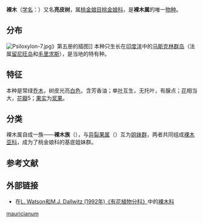 {{Speciesbox
| image = Bois Bigaignon - Psiloxylon mauritianum - Ferney Mauritius 2.jpg
| image_caption =
| display parents=3
| grandparent authority =[[A.J.Scott|A.J.Scott]], 1980
| parent authority =[[Thouars|Thouars]] ex [[Tul.|Tul.]], 1856
| taxon= Psiloxylon mauricianum
| authority =Thouars ex Tul., 1856
}}

'''裸木'''（[[学名|学名]]：''{{lang|la|Psiloxylon mauricianum}}''）又名'''亮皮树'''，属[[桃金娘目|桃金娘目]][[桃金娘科|桃金娘科]]，是'''裸木属'''的唯一[[物种|物种]]{{r|APweb|GRIN}}。

==分布==
[[File:Psiloxylon-7.jpg|thumb]]》第五册的插图]]
本种只生长在[[印度洋|印度洋]]中的[[马斯克林群岛|马斯克林群岛]]（法属[[留尼旺岛|留尼旺岛]]和[[毛里求斯|毛里求斯]]），是当地的特有种。

==特征==
本种是常绿[[乔木|乔木]]，树皮光亮[[白色|白色]]，含芳香油；单[[叶|叶]]互生，无托叶，有腺点；[[花|花]]相当大，[[花瓣|花瓣]]5；[[果实|果实]]为[[浆果|浆果]]。

==分类==
裸木属自成一族——'''裸木族'''（{{lang|la|Psiloxyleae}}），与[[异裂果属|异裂果属]]（''{{lang|la|Heteropyxis}}''）互为[[姐妹群|姐妹群]]，两者共同组成[[裸木亚科|裸木亚科]]，成为了桃金娘科的基底姐妹群。

==参考文献==
{{reflist|refs=
<ref name=APweb><u>[http://www.mobot.org/MOBOT/Research/APweb/orders/myrtalesweb2.htm#Myrtaceae Myrtaceae]</u>. In Stevens, P. F. (2001 onwards). Angiosperm Phylogeny Website. Version 9, June 2008 [and more or less continuously updated since].</ref>
<ref name=GRIN>Germplasm Resources Information Network [Internet]. Beltsville (MD): United States Department of Agriculture, Agricultural Research Service. [2017-4-24]. Available from: https://npgsweb.ars-grin.gov/gringlobal/taxonomygenus.aspx?id=10048.</ref>
}}

==外部链接==
* 在[http://delta-intkey.com/angio/ L. Watson和M.J. Dallwitz (1992年)《有花植物分科》]{{Wayback|url=http://delta-intkey.com/angio/ |date=20160303181545 }}中的[http://delta-intkey.com/angio/www/psiloxyl.htm  裸木科]{{Wayback|url=http://delta-intkey.com/angio/www/psiloxyl.htm |date=20170709210237 }}
{{Taxonbar|from=Q1341366}}

[[Category:裸木属|mauricianum]]